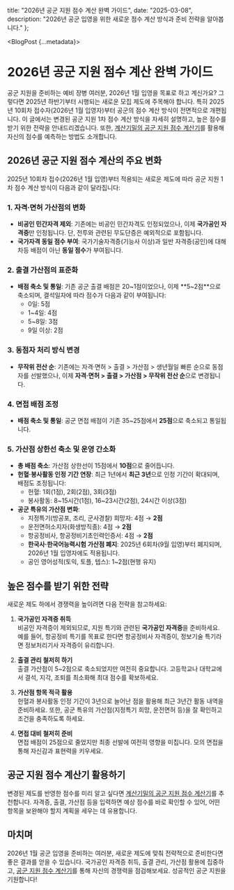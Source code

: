 
  title: "2026년 공군 지원 점수 계산 완벽 가이드",
  date: "2025-03-08",
  description: "2026년 공군 입영을 위한 새로운 점수 계산 방식과 준비 전략을 알아봅니다."
};

<BlogPost {...metadata}>

# 2026년 공군 지원 점수 계산 완벽 가이드

공군 지원을 준비하는 예비 장병 여러분, 2026년 1월 입영을 목표로 하고 계신가요? 그렇다면 2025년 하반기부터 시행되는 새로운 모집 제도에 주목해야 합니다. 특히 2025년 10회차 접수자(2026년 1월 입영자)부터 공군의 점수 계산 방식이 전면적으로 개편됩니다. 이 글에서는 변경된 공군 지원 1차 점수 계산 방식을 자세히 설명하고, 높은 점수를 받기 위한 전략을 안내드리겠습니다. 또한, [계산기밀의 공군 지원 점수 계산기](/scorecalculator)를 활용해 자신의 점수를 예측하는 방법도 소개합니다.

## 2026년 공군 지원 점수 계산의 주요 변화

2025년 10회차 접수(2026년 1월 입영)부터 적용되는 새로운 제도에 따라 공군 지원 1차 점수 계산 방식이 다음과 같이 달라집니다:

### 1. **자격·면허 가산점의 변화**
- **비공인 민간자격 제외**: 기존에는 비공인 민간자격도 인정되었으나, 이제 **국가공인 자격증**만 인정됩니다. 단, 전투와 관련된 무도단증은 예외적으로 포함됩니다.
- **국가자격 동일 점수 부여**: 국가기술자격증(기능사 이상)과 일반 자격증(공인)에 대해 차등 배점이 아닌 **동일 점수**가 부여됩니다.

### 2. **출결 가산점의 표준화**
- **배점 축소 및 통일**: 기존 공군 출결 배점은 20~1점이었으나, 이제 **5~2점**으로 축소되며, 결석일자에 따라 점수가 다음과 같이 부여됩니다:
  - 0일: 5점
  - 1~4일: 4점
  - 5~8일: 3점
  - 9일 이상: 2점

### 3. **동점자 처리 방식 변경**
- **무작위 전산 순**: 기존에는 자격·면허 > 출결 > 가산점 > 생년월일 빠른 순으로 동점자를 선발했으나, 이제 **자격·면허 > 출결 > 가산점 > 무작위 전산 순**으로 변경됩니다.

### 4. **면접 배점 조정**
- **배점 축소 및 통일**: 공군 면접 배점이 기존 35~25점에서 **25점**으로 축소되고 통일됩니다.

### 5. **가산점 상한선 축소 및 운영 간소화**
- **총 배점 축소**: 가산점 상한선이 15점에서 **10점**으로 줄어듭니다.
- **헌혈·봉사활동 인정 기간 연장**: 최근 1년에서 **최근 3년**으로 인정 기간이 확대되며, 배점도 조정됩니다:
  - 헌혈: 1회(1점), 2회(2점), 3회(3점)
  - 봉사활동: 8~15시간(1점), 16~23시간(2점), 24시간 이상(3점)
- **공군 특유의 가산점 변화**:
  - 지정특기(방공포, 조리, 군사경찰) 희망자: 4점 → **2점**
  - 운전면허소지자(화생방직종): 4점 → **2점**
  - 항공정비사, 항공정비기초인력인증서: 4점 → **2점**
  - **한국사·한국어능력시험 가산점 폐지**: 2025년 6회차(9월 입영)부터 폐지되며, 2026년 1월 입영자에도 적용됩니다.
  - 공인 영어성적(토익, 토플, 텝스): 1~2점(현행 유지)

## 높은 점수를 받기 위한 전략

새로운 제도 하에서 경쟁력을 높이려면 다음 전략을 참고하세요:

1. **국가공인 자격증 취득**  
   비공인 자격증이 제외되므로, 지원 특기와 관련된 **국가공인 자격증**을 준비하세요. 예를 들어, 항공정비 특기를 목표로 한다면 항공정비사 자격증이, 정보기술 특기라면 정보처리기사 자격증이 유리합니다.

2. **출결 관리 철저히 하기**  
   출결 가산점이 5~2점으로 축소되었지만 여전히 중요합니다. 고등학교나 대학교에서 결석, 지각, 조퇴를 최소화해 최대 점수를 확보하세요.

3. **가산점 항목 적극 활용**  
   헌혈과 봉사활동 인정 기간이 3년으로 늘어난 점을 활용해 최근 3년간 활동 내역을 준비하세요. 또한, 공군 특유의 가산점(지정특기 희망, 운전면허 등)을 잘 확인하고 조건을 충족하도록 하세요.

4. **면접 대비 철저히 준비**  
   면접 배점이 25점으로 줄었지만 최종 선발에 여전히 영향을 미칩니다. 모의 면접을 통해 자신감과 표현력을 키우세요.

## 공군 지원 점수 계산기 활용하기

변경된 제도를 반영한 점수를 미리 알고 싶다면 [계산기밀의 공군 지원 점수 계산기](/scorecalculator)를 추천합니다. 자격증, 출결, 가산점 등을 입력하면 예상 점수를 바로 확인할 수 있어, 어떤 항목을 보완해야 할지 계획을 세우는 데 유용합니다.

## 마치며

2026년 1월 공군 입영을 준비하는 여러분, 새로운 제도에 맞춰 전략적으로 준비한다면 좋은 결과를 얻을 수 있습니다. 국가공인 자격증 취득, 출결 관리, 가산점 활용에 집중하고, [공군 지원 점수 계산기](/scorecalculator)를 통해 자신의 경쟁력을 점검해보세요. 성공적인 공군 지원을 기원합니다!

</BlogPost>